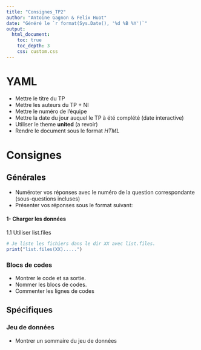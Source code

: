 ```yaml
---
title: "Consignes_TP2"
author: "Antoine Gagnon & Felix Huot"
date: "Généré le `r format(Sys.Date(), '%d %B %Y')`"
output:
  html_document:
    toc: true
    toc_depth: 3
    css: custom.css
---
```


# YAML
- Mettre le titre du TP
- Mettre les auteurs du TP + NI
- Mettre le numéro de l'équipe
- Mettre la date du jour auquel le TP à été complété (date interactive)
- Utiliser le theme **united** (a revoir)
- Rendre le document sous le format *HTML*

# Consignes {.tabset}

## Générales
- Numéroter vos réponses avec le numéro de la question correspondante (sous-questions incluses)
- Présenter vos réponses sous le format suivant:
  
#### 1- Charger les données
1.1 Utiliser list.files
```r
# Je liste les fichiers dans le dir XX avec list.files.
print("list.files(XX).....")
```

### Blocs de codes
- Montrer le code et sa sortie.
- Nommer les blocs de codes.
- Commenter les lignes de codes

## Spécifiques

### Jeu de données
- Montrer un sommaire du jeu de données